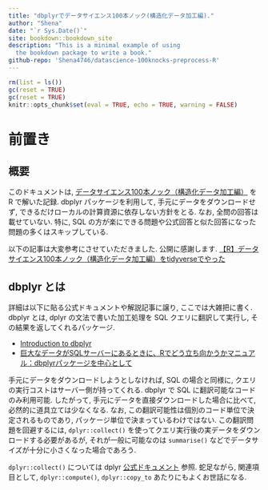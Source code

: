 ```yaml
---
title: "dbplyrでデータサイエンス100本ノック(構造化データ加工編)."
author: "Shena"
date: "`r Sys.Date()`"
site: bookdown::bookdown_site
description: "This is a minimal example of using
  the bookdown package to write a book."
github-repo: 'Shena4746/datascience-100knocks-preprocess-R'
---
```


```r
rm(list = ls())
gc(reset = TRUE)
gc(reset = TRUE)
knitr::opts_chunk$set(eval = TRUE, echo = TRUE, warning = FALSE)
```

# 前置き

## 概要
このドキュメントは, [データサイエンス100本ノック（構造化データ加工編）](https://github.com/The-Japan-DataScientist-Society/100knocks-preprocess) を R で解いた記録. dbplyr パッケージを利用して, 手元にデータをダウンロードせず, できるだけローカルの計算資源に依存しない方針をとる. なお, 全問の回答は載せていない. 特に, SQL の方が楽にできる問題や公式回答と似た回答になった問題の多くはスキップしている.

以下の記事は大変参考にさせていただきました. 公開に感謝します.
[【R】データサイエンス100本ノック（構造化データ加工編）をtidyverseでやった](https://qiita.com/eitsupi/items/ae0476605cbaa3b04fc7)

## dbplyr とは

詳細は以下に貼る公式ドキュメントや解説記事に譲り, ここでは大雑把に書く. dbplyr とは, dplyr の文法で書いた加工処理を SQL クエリに翻訳して実行し, その結果を返してくれるパッケージ. 

- [Introduction to dbplyr](https://dbplyr.tidyverse.org/articles/dbplyr.html)
- [巨大なデータがSQLサーバーにあるときに、Rでどう立ち向かうかマニュアル：dbplyrパッケージを中心として](https://yutatoyama.github.io/note/intro_R_for_SQL.html)

手元にデータをダウンロードしようとしなければ, SQL の場合と同様に, クエリの実行コストはサーバー側が持ってくれる. dbplyr で SQL に翻訳可能なコードのみ利用可能. したがって, 手元にデータを直接ダウンロードした場合に比べて, 必然的に道具立ては少なくなる. なお, この翻訳可能性は個別のコード単位で決定されるものであり, パッケージ単位で決まっているわけではない. この翻訳問題を回避するには, `dplyr::collect()` を使ってクエリ実行後の実データをダウンロードする必要があるが, それが一般に可能なのは `summarise()` などでデータサイズが十分に小さくなった場合であろう.

`dplyr::collect()` については dplyr [公式ドキュメント](https://dplyr.tidyverse.org/reference/compute.html) 参照. 蛇足ながら, 関連項目として, `dplyr::compute()`, `dplyr::copy_to` あたりにもよくお世話になる. 

\newpage